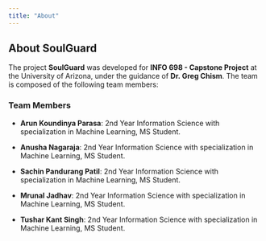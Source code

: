 ```yaml
---
title: "About"
---
```


## About SoulGuard

The project **SoulGuard** was developed for **INFO 698 - Capstone Project** at the University of Arizona, under the guidance of **Dr. Greg Chism**. The team is composed of the following team members:

### Team Members

-   **Arun Koundinya Parasa**: 2nd Year Information Science with specialization in Machine Learning, MS Student.

-   **Anusha Nagaraja**: 2nd Year Information Science with specialization in Machine Learning, MS Student.

-   **Sachin Pandurang Patil**: 2nd Year Information Science with specialization in Machine Learning, MS Student.

-   **Mrunal Jadhav**: 2nd Year Information Science with specialization in Machine Learning, MS Student.

-   **Tushar Kant Singh**: 2nd Year Information Science with specialization in Machine Learning, MS Student.
